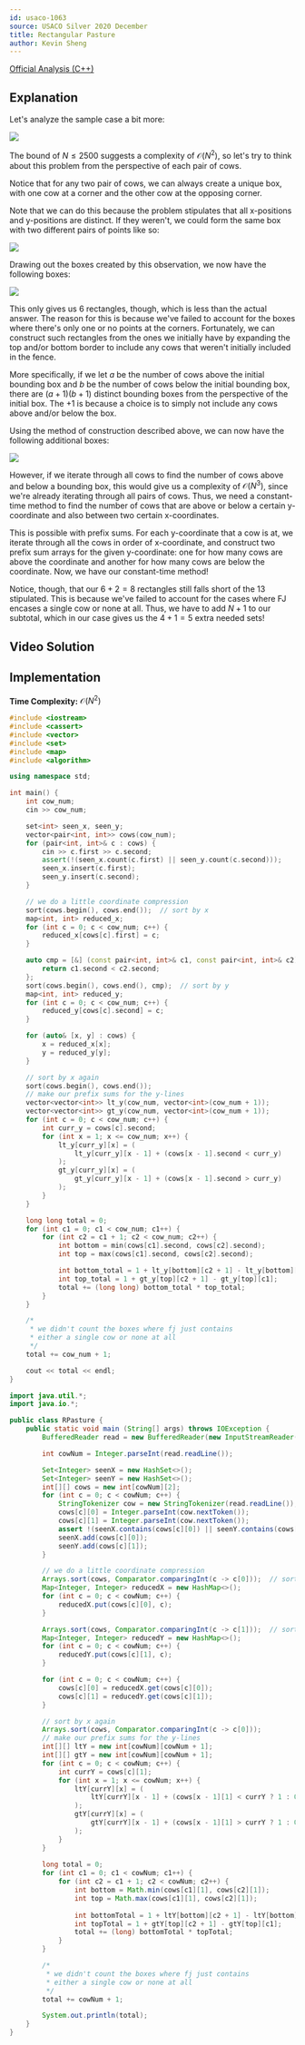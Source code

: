 ```yaml
---
id: usaco-1063
source: USACO Silver 2020 December
title: Rectangular Pasture
author: Kevin Sheng
---
```


[Official Analysis (C++)](http://www.usaco.org/current/data/sol_prob2_silver_dec20.html)

## Explanation

Let's analyze the sample case a bit more:

![](usaco-1063/initial.png)

The bound of $N \leq 2500$ suggests a complexity of $\mathcal{O}(N^2)$,
so let's try to think about this problem from the perspective of each pair of cows.

Notice that for any two pair of cows, we can always create a unique box, with one cow
at a corner and the other cow at the opposing corner.

Note that we can do this because the problem stipulates that all x-positions and y-positions
are distinct. If they weren't, we could form the same box with two different pairs of points like so:

![](usaco-1063/countercase.png)

Drawing out the boxes created by this observation, we now have the following boxes:

![](usaco-1063/corners.png)

This only gives us $6$ rectangles, though, which is less than the actual answer.
The reason for this is because we've failed to account for the boxes where there's only one or
no points at the corners.
Fortunately, we can construct such rectangles from the ones we initially have
by expanding the top and/or bottom border to include any cows that weren't initially
included in the fence.

More specifically, if we let $a$ be the number of cows above the initial bounding box and
$b$ be the number of cows below the initial bounding box, there are $(a+1)(b+1)$ distinct
bounding boxes from the perspective of the initial box.
The $+1$ is because a choice is to simply not include any cows above and/or below the box.

Using the method of construction described above, we can now have the following additional boxes:

![](usaco-1063/new.png)

However, if we iterate through all cows to find the number of cows above and below a bounding box,
this would give us a complexity of $\mathcal{O}(N^3)$, since we're already iterating
through all pairs of cows.
Thus, we need a constant-time method to find the number of cows that are above or below a certain
y-coordinate and also between two certain x-coordinates.

This is possible with prefix sums.
For each y-coordinate that a cow is at, we iterate through all the cows in order of x-coordinate,
and construct two prefix sum arrays for the given y-coordinate:
one for how many cows are above the coordinate and another for how many cows are below the coordinate.
Now, we have our constant-time method!

Notice, though, that our $6+2=8$ rectangles still falls short of the $13$ stipulated.
This is because we've failed to account for the cases where FJ encases a single cow or none at all.
Thus, we have to add $N+1$ to our subtotal, which in our case gives us the $4+1=5$ extra needed sets!

## Video Solution

<Youtube id="AH1wyxq8nPM" />

## Implementation

**Time Complexity:** $\mathcal{O}(N^2)$

<LanguageSection>
<CPPSection>

```cpp
#include <iostream>
#include <cassert>
#include <vector>
#include <set>
#include <map>
#include <algorithm>

using namespace std;

int main() {
	int cow_num;
	cin >> cow_num;

	set<int> seen_x, seen_y;
	vector<pair<int, int>> cows(cow_num);
	for (pair<int, int>& c : cows) {
		cin >> c.first >> c.second;
		assert(!(seen_x.count(c.first) || seen_y.count(c.second)));
		seen_x.insert(c.first);
		seen_y.insert(c.second);
	}

	// we do a little coordinate compression
	sort(cows.begin(), cows.end());  // sort by x
	map<int, int> reduced_x;
	for (int c = 0; c < cow_num; c++) {
		reduced_x[cows[c].first] = c;
	}

	auto cmp = [&] (const pair<int, int>& c1, const pair<int, int>& c2) {
		return c1.second < c2.second;
	};
	sort(cows.begin(), cows.end(), cmp);  // sort by y
	map<int, int> reduced_y;
	for (int c = 0; c < cow_num; c++) {
		reduced_y[cows[c].second] = c;
	}

	for (auto& [x, y] : cows) {
		x = reduced_x[x];
		y = reduced_y[y];
	}

	// sort by x again
	sort(cows.begin(), cows.end());
	// make our prefix sums for the y-lines
	vector<vector<int>> lt_y(cow_num, vector<int>(cow_num + 1));
	vector<vector<int>> gt_y(cow_num, vector<int>(cow_num + 1));
	for (int c = 0; c < cow_num; c++) {
		int curr_y = cows[c].second;
		for (int x = 1; x <= cow_num; x++) {
			lt_y[curr_y][x] = (
				lt_y[curr_y][x - 1] + (cows[x - 1].second < curr_y)
			);
			gt_y[curr_y][x] = (
				gt_y[curr_y][x - 1] + (cows[x - 1].second > curr_y)
			);
		}
	}

	long long total = 0;
	for (int c1 = 0; c1 < cow_num; c1++) {
		for (int c2 = c1 + 1; c2 < cow_num; c2++) {
			int bottom = min(cows[c1].second, cows[c2].second);
			int top = max(cows[c1].second, cows[c2].second);

			int bottom_total = 1 + lt_y[bottom][c2 + 1] - lt_y[bottom][c1];
			int top_total = 1 + gt_y[top][c2 + 1] - gt_y[top][c1];
			total += (long long) bottom_total * top_total;
		}
	}

	/*
	 * we didn't count the boxes where fj just contains
	 * either a single cow or none at all
	 */
	total += cow_num + 1;

	cout << total << endl;
}
```

</CPPSection>
<JavaSection>

```java
import java.util.*;
import java.io.*;

public class RPasture {
	public static void main (String[] args) throws IOException {
		BufferedReader read = new BufferedReader(new InputStreamReader(System.in));

		int cowNum = Integer.parseInt(read.readLine());

		Set<Integer> seenX = new HashSet<>();
		Set<Integer> seenY = new HashSet<>();
		int[][] cows = new int[cowNum][2];
		for (int c = 0; c < cowNum; c++) {
			StringTokenizer cow = new StringTokenizer(read.readLine());
			cows[c][0] = Integer.parseInt(cow.nextToken());
			cows[c][1] = Integer.parseInt(cow.nextToken());
			assert !(seenX.contains(cows[c][0]) || seenY.contains(cows[c][1]));
			seenX.add(cows[c][0]);
			seenY.add(cows[c][1]);
		}

		// we do a little coordinate compression
		Arrays.sort(cows, Comparator.comparingInt(c -> c[0]));  // sort by x
		Map<Integer, Integer> reducedX = new HashMap<>();
		for (int c = 0; c < cowNum; c++) {
			reducedX.put(cows[c][0], c);
		}

		Arrays.sort(cows, Comparator.comparingInt(c -> c[1]));  // sort by y
		Map<Integer, Integer> reducedY = new HashMap<>();
		for (int c = 0; c < cowNum; c++) {
			reducedY.put(cows[c][1], c);
		}

		for (int c = 0; c < cowNum; c++) {
			cows[c][0] = reducedX.get(cows[c][0]);
			cows[c][1] = reducedY.get(cows[c][1]);
		}

		// sort by x again
		Arrays.sort(cows, Comparator.comparingInt(c -> c[0]));
		// make our prefix sums for the y-lines
		int[][] ltY = new int[cowNum][cowNum + 1];
		int[][] gtY = new int[cowNum][cowNum + 1];
		for (int c = 0; c < cowNum; c++) {
			int currY = cows[c][1];
			for (int x = 1; x <= cowNum; x++) {
				ltY[currY][x] = (
					ltY[currY][x - 1] + (cows[x - 1][1] < currY ? 1 : 0)
				);
				gtY[currY][x] = (
					gtY[currY][x - 1] + (cows[x - 1][1] > currY ? 1 : 0)
				);
			}
		}
	
		long total = 0;
		for (int c1 = 0; c1 < cowNum; c1++) {
			for (int c2 = c1 + 1; c2 < cowNum; c2++) {
				int bottom = Math.min(cows[c1][1], cows[c2][1]);
				int top = Math.max(cows[c1][1], cows[c2][1]);
	
				int bottomTotal = 1 + ltY[bottom][c2 + 1] - ltY[bottom][c1];
				int topTotal = 1 + gtY[top][c2 + 1] - gtY[top][c1];
				total += (long) bottomTotal * topTotal;
			}
		}

		/*
		 * we didn't count the boxes where fj just contains
		 * either a single cow or none at all
		 */
		total += cowNum + 1;

		System.out.println(total);
	}
}
```

</JavaSection>
</LanguageSection>
